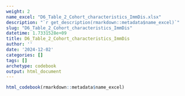 ```yaml
---
weight: 2
name_excel: "D6_Table_2_Cohort_characteristics_ImmDis.xlsx"
description: "`r get_description(rmarkdown::metadata$name_excel)`"
slug: "D6_Table_2_Cohort_characteristics_ImmDis"
datetime: 1.7331528e+09
title: D6_Table_2_Cohort_characteristics_ImmDis
author: ''
date: '2024-12-02'
categories: []
tags: []
archetype: codebook
output: html_document
---
```


```r
html_codebook(rmarkdown::metadata$name_excel)
```
